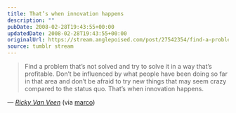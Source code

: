 ```yaml
---
title: That’s when innovation happens
description: ""
pubDate: 2008-02-28T19:43:55+00:00
updatedDate: 2008-02-28T19:43:55+00:00
originalUrl: https://stream.anglepoised.com/post/27542354/find-a-problem-thats-not-solved-and-try-to-solve
source: tumblr stream
---
```


> Find a problem that’s not solved and try to solve it in a way that’s profitable. Don’t be influenced by what people have been doing so far in that area and don’t be afraid to try new things that may seem crazy compared to the status quo. That’s when innovation happens.

— <cite>[Ricky Van Veen](https://heyheyok.tumblr.com/post/27400161/find-a-problem-thats-not-solved-and-try-to-solve)</cite> (via [marco](http://tumblelog.marco.org/))
